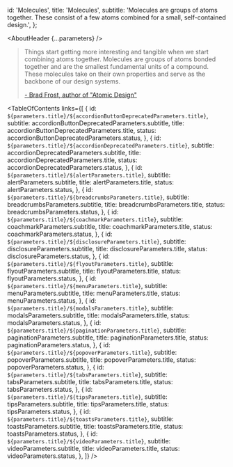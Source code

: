 


  id: 'Molecules',
  title: 'Molecules',
  subtitle:
    'Molecules are groups of atoms together. These consist of a few atoms combined for a small, self-contained design.',
};

<Meta title="Molecules/About" />

<AboutHeader {...parameters} />

> Things start getting more interesting and tangible when we start combining atoms together.
> Molecules are groups of atoms bonded together and are the smallest fundamental units of a compound.
> These molecules take on their own properties and serve as the backbone of our design systems.
>
> [- Brad Frost, author of "Atomic Design"](https://bradfrost.com/blog/post/atomic-web-design/#molecules)

<TableOfContents
  links={[
    {
      id: `${parameters.title}/${accordionButtonDeprecatedParameters.title}`,
      subtitle: accordionButtonDeprecatedParameters.subtitle,
      title: accordionButtonDeprecatedParameters.title,
      status: accordionButtonDeprecatedParameters.status,
    },
    {
      id: `${parameters.title}/${accordionDeprecatedParameters.title}`,
      subtitle: accordionDeprecatedParameters.subtitle,
      title: accordionDeprecatedParameters.title,
      status: accordionDeprecatedParameters.status,
    },
    {
      id: `${parameters.title}/${alertParameters.title}`,
      subtitle: alertParameters.subtitle,
      title: alertParameters.title,
      status: alertParameters.status,
    },
    {
      id: `${parameters.title}/${breadcrumbsParameters.title}`,
      subtitle: breadcrumbsParameters.subtitle,
      title: breadcrumbsParameters.title,
      status: breadcrumbsParameters.status,
    },
    {
      id: `${parameters.title}/${coachmarkParameters.title}`,
      subtitle: coachmarkParameters.subtitle,
      title: coachmarkParameters.title,
      status: coachmarkParameters.status,
    },
    {
      id: `${parameters.title}/${disclosureParameters.title}`,
      subtitle: disclosureParameters.subtitle,
      title: disclosureParameters.title,
      status: disclosureParameters.status,
    },
    {
      id: `${parameters.title}/${flyoutParameters.title}`,
      subtitle: flyoutParameters.subtitle,
      title: flyoutParameters.title,
      status: flyoutParameters.status,
    },
    {
      id: `${parameters.title}/${menuParameters.title}`,
      subtitle: menuParameters.subtitle,
      title: menuParameters.title,
      status: menuParameters.status,
    },
    {
      id: `${parameters.title}/${modalsParameters.title}`,
      subtitle: modalsParameters.subtitle,
      title: modalsParameters.title,
      status: modalsParameters.status,
    },
    {
      id: `${parameters.title}/${paginationParameters.title}`,
      subtitle: paginationParameters.subtitle,
      title: paginationParameters.title,
      status: paginationParameters.status,
    },
    {
      id: `${parameters.title}/${popoverParameters.title}`,
      subtitle: popoverParameters.subtitle,
      title: popoverParameters.title,
      status: popoverParameters.status,
    },
    {
      id: `${parameters.title}/${tabsParameters.title}`,
      subtitle: tabsParameters.subtitle,
      title: tabsParameters.title,
      status: tabsParameters.status,
    },
    {
      id: `${parameters.title}/${tipsParameters.title}`,
      subtitle: tipsParameters.subtitle,
      title: tipsParameters.title,
      status: tipsParameters.status,
    },
    {
      id: `${parameters.title}/${toastsParameters.title}`,
      subtitle: toastsParameters.subtitle,
      title: toastsParameters.title,
      status: toastsParameters.status,
    },
    {
      id: `${parameters.title}/${videoParameters.title}`,
      subtitle: videoParameters.subtitle,
      title: videoParameters.title,
      status: videoParameters.status,
    },
  ]}
/>
